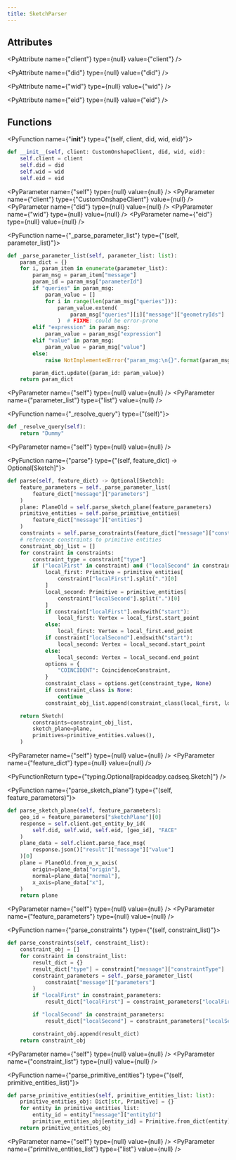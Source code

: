 ```yaml
---
title: SketchParser
---
```


## Attributes

<PyAttribute name={"client"} type={null} value={"client"} />

<PyAttribute name={"did"} type={null} value={"did"} />

<PyAttribute name={"wid"} type={null} value={"wid"} />

<PyAttribute name={"eid"} type={null} value={"eid"} />

## Functions

<PyFunction name={"__init__"} type={"(self, client, did, wid, eid)"}>

<PySourceCode >

```python
def __init__(self, client: CustomOnshapeClient, did, wid, eid):
    self.client = client
    self.did = did
    self.wid = wid
    self.eid = eid
```

</PySourceCode>

<div >

<PyParameter name={"self"} type={null} value={null} />
<PyParameter name={"client"} type={"CustomOnshapeClient"} value={null} />
<PyParameter name={"did"} type={null} value={null} />
<PyParameter name={"wid"} type={null} value={null} />
<PyParameter name={"eid"} type={null} value={null} />

</div>

<PyFunctionReturn type={null} />

</PyFunction>

<PyFunction name={"_parse_parameter_list"} type={"(self, parameter_list)"}>

<PySourceCode >

```python
def _parse_parameter_list(self, parameter_list: list):
    param_dict = {}
    for i, param_item in enumerate(parameter_list):
        param_msg = param_item["message"]
        param_id = param_msg["parameterId"]
        if "queries" in param_msg:
            param_value = []
            for i in range(len(param_msg["queries"])):
                param_value.extend(
                    param_msg["queries"][i]["message"]["geometryIds"]
                )  # FIXME: could be error-prone
        elif "expression" in param_msg:
            param_value = param_msg["expression"]
        elif "value" in param_msg:
            param_value = param_msg["value"]
        else:
            raise NotImplementedError("param_msg:\n{}".format(param_msg))

        param_dict.update({param_id: param_value})
    return param_dict
```

</PySourceCode>

<div >

<PyParameter name={"self"} type={null} value={null} />
<PyParameter name={"parameter_list"} type={"list"} value={null} />

</div>

<PyFunctionReturn type={null} />

</PyFunction>

<PyFunction name={"_resolve_query"} type={"(self)"}>

<PySourceCode >

```python
def _resolve_query(self):
    return "Dummy"
```

</PySourceCode>

<div >

<PyParameter name={"self"} type={null} value={null} />

</div>

<PyFunctionReturn type={null} />

</PyFunction>

<PyFunction name={"parse"} type={"(self, feature_dict) -> Optional[Sketch]"}>

<PySourceCode >

```python
def parse(self, feature_dict) -> Optional[Sketch]:
    feature_parameters = self._parse_parameter_list(
        feature_dict["message"]["parameters"]
    )
    plane: PlaneOld = self.parse_sketch_plane(feature_parameters)
    primitive_entities = self.parse_primitive_entities(
        feature_dict["message"]["entities"]
    )
    constraints = self.parse_constraints(feature_dict["message"]["constraints"])
    # reference constraints to primitive entities
    constraint_obj_list = []
    for constraint in constraints:
        constraint_type = constraint["type"]
        if ("localFirst" in constraint) and ("localSecond" in constraint):
            local_first: Primitive = primitive_entities[
                constraint["localFirst"].split(".")[0]
            ]
            local_second: Primitive = primitive_entities[
                constraint["localSecond"].split(".")[0]
            ]
            if constraint["localFirst"].endswith("start"):
                local_first: Vertex = local_first.start_point
            else:
                local_first: Vertex = local_first.end_point
            if constraint["localSecond"].endswith("start"):
                local_second: Vertex = local_second.start_point
            else:
                local_second: Vertex = local_second.end_point
            options = {
                "COINCIDENT": CoincidenceConstraint,
            }
            constraint_class = options.get(constraint_type, None)
            if constraint_class is None:
                continue
            constraint_obj_list.append(constraint_class(local_first, local_second))

    return Sketch(
        constraints=constraint_obj_list,
        sketch_plane=plane,
        primitives=primitive_entities.values(),
    )
```

</PySourceCode>

<div >

<PyParameter name={"self"} type={null} value={null} />
<PyParameter name={"feature_dict"} type={null} value={null} />

</div>

<PyFunctionReturn type={"typing.Optional[rapidcadpy.cadseq.Sketch]"} />

</PyFunction>

<PyFunction name={"parse_sketch_plane"} type={"(self, feature_parameters)"}>

<PySourceCode >

```python
def parse_sketch_plane(self, feature_parameters):
    geo_id = feature_parameters["sketchPlane"][0]
    response = self.client.get_entity_by_id(
        self.did, self.wid, self.eid, [geo_id], "FACE"
    )
    plane_data = self.client.parse_face_msg(
        response.json()["result"]["message"]["value"]
    )[0]
    plane = PlaneOld.from_n_x_axis(
        origin=plane_data["origin"],
        normal=plane_data["normal"],
        x_axis=plane_data["x"],
    )
    return plane
```

</PySourceCode>

<div >

<PyParameter name={"self"} type={null} value={null} />
<PyParameter name={"feature_parameters"} type={null} value={null} />

</div>

<PyFunctionReturn type={null} />

</PyFunction>

<PyFunction name={"parse_constraints"} type={"(self, constraint_list)"}>

<PySourceCode >

```python
def parse_constraints(self, constraint_list):
    constraint_obj = []
    for constraint in constraint_list:
        result_dict = {}
        result_dict["type"] = constraint["message"]["constraintType"]
        constraint_parameters = self._parse_parameter_list(
            constraint["message"]["parameters"]
        )
        if "localFirst" in constraint_parameters:
            result_dict["localFirst"] = constraint_parameters["localFirst"]

        if "localSecond" in constraint_parameters:
            result_dict["localSecond"] = constraint_parameters["localSecond"]

        constraint_obj.append(result_dict)
    return constraint_obj
```

</PySourceCode>

<div >

<PyParameter name={"self"} type={null} value={null} />
<PyParameter name={"constraint_list"} type={null} value={null} />

</div>

<PyFunctionReturn type={null} />

</PyFunction>

<PyFunction name={"parse_primitive_entities"} type={"(self, primitive_entities_list)"}>

<PySourceCode >

```python
def parse_primitive_entities(self, primitive_entities_list: list):
    primitive_entities_obj: Dict[str, Primitive] = {}
    for entity in primitive_entities_list:
        entity_id = entity["message"]["entityId"]
        primitive_entities_obj[entity_id] = Primitive.from_dict(entity)
    return primitive_entities_obj
```

</PySourceCode>

<div >

<PyParameter name={"self"} type={null} value={null} />
<PyParameter name={"primitive_entities_list"} type={"list"} value={null} />

</div>

<PyFunctionReturn type={null} />

</PyFunction>
